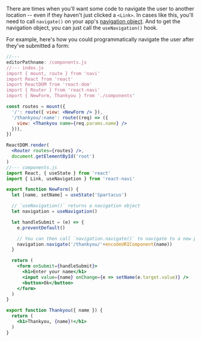 
There are times when you'll want some code to navigate the user to another location -- even if they haven't just clicked a `<Link>`. In cases like this, you'll need to call `navigate()` on your app's [navigation object](../../reference/navigation). And to get the navigation object, you can just call the `useNavigation()` hook.

For example, here's how you could programmatically navigate the user after they've submitted a form:

```jsx
//---
editorPathname: /components.js
//--- index.js
import { mount, route } from 'navi'
import React from 'react'
import ReactDOM from 'react-dom'
import { Router } from 'react-navi'
import { NewForm, Thankyou } from './components'

const routes = mount({
  '/': route({ view: <NewForm /> }),
  '/thankyou/:name': route((req) => ({
    view: <Thankyou name={req.params.name} />
  })),
})

ReactDOM.render(
  <Router routes={routes} />,
  document.getElementById('root')
)
//--- components.js
import React, { useState } from 'react'
import { Link, useNavigation } from 'react-navi'

export function NewForm() {
  let [name, setName] = useState('Spartacus')

  // `useNavigation()` returns a navigation object
  let navigation = useNavigation()

  let handleSubmit = (e) => {
    e.preventDefault()

    // You can then call `navigation.navigate()` to navigate to a new page.
    navigation.navigate('/thankyou/'+encodeURIComponent(name))
  }

  return (
    <form onSubmit={handleSubmit}>
      <h1>Enter your name</h1>
      <input value={name} onChange={e => setName(e.target.value)} />
      <button>Ok</button>
    </form>
  )
}

export function Thankyou({ name }) {
  return (
    <h1>Thankyou, {name}!</h1>
  )
}
```
